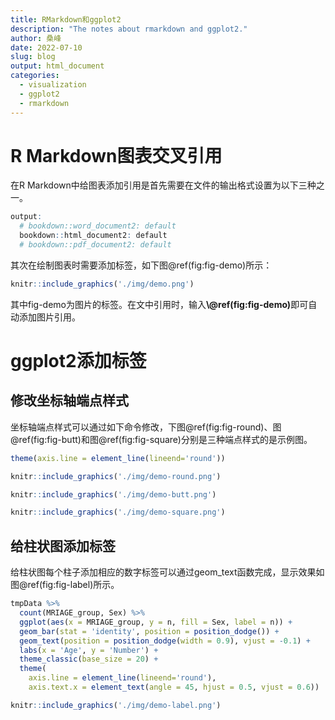```yaml
---
title: RMarkdown和ggplot2
description: "The notes about rmarkdown and ggplot2."
author: 桑峰
date: 2022-07-10
slug: blog
output: html_document
categories:
  - visualization
  - ggplot2
  - rmarkdown
---
```


# R Markdown图表交叉引用

在R Markdown中给图表添加引用是首先需要在文件的输出格式设置为以下三种之一。

```r
output:
  # bookdown::word_document2: default
  bookdown::html_document2: default
  # bookdown::pdf_document2: default
```

其次在绘制图表时需要添加标签，如下图\@ref(fig:fig-demo)所示：

```r
knitr::include_graphics('./img/demo.png')
```

其中fig-demo为图片的标签。在文中引用时，输入**\\@ref(fig:fig-demo)**即可自动添加图片引用。

# ggplot2添加标签

## 修改坐标轴端点样式

坐标轴端点样式可以通过如下命令修改，下图\@ref(fig:fig-round)、图\@ref(fig:fig-butt)和图\@ref(fig:fig-square)分别是三种端点样式的是示例图。

```r
theme(axis.line = element_line(lineend='round'))
```

```r
knitr::include_graphics('./img/demo-round.png')
```

```r
knitr::include_graphics('./img/demo-butt.png')
```

```r
knitr::include_graphics('./img/demo-square.png')
```

## 给柱状图添加标签

给柱状图每个柱子添加相应的数字标签可以通过geom_text函数完成，显示效果如图\@ref(fig:fig-label)所示。

```r
tmpData %>%
  count(MRIAGE_group, Sex) %>%
  ggplot(aes(x = MRIAGE_group, y = n, fill = Sex, label = n)) +
  geom_bar(stat = 'identity', position = position_dodge()) +
  geom_text(position = position_dodge(width = 0.9), vjust = -0.1) +
  labs(x = 'Age', y = 'Number') +
  theme_classic(base_size = 20) +
  theme(
    axis.line = element_line(lineend='round'),
    axis.text.x = element_text(angle = 45, hjust = 0.5, vjust = 0.6))
```

```r
knitr::include_graphics('./img/demo-label.png')
```


